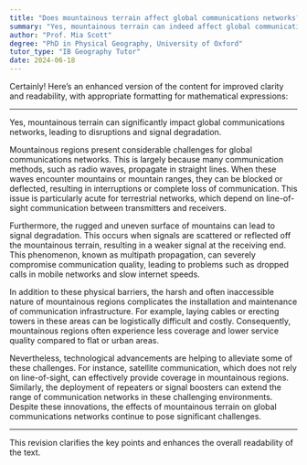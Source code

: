 ```yaml
---
title: "Does mountainous terrain affect global communications networks?"
summary: "Yes, mountainous terrain can indeed affect global communications networks, causing disruptions and signal degradation."
author: "Prof. Mia Scott"
degree: "PhD in Physical Geography, University of Oxford"
tutor_type: "IB Geography Tutor"
date: 2024-06-18
---
```


Certainly! Here’s an enhanced version of the content for improved clarity and readability, with appropriate formatting for mathematical expressions:

---

Yes, mountainous terrain can significantly impact global communications networks, leading to disruptions and signal degradation.

Mountainous regions present considerable challenges for global communications networks. This is largely because many communication methods, such as radio waves, propagate in straight lines. When these waves encounter mountains or mountain ranges, they can be blocked or deflected, resulting in interruptions or complete loss of communication. This issue is particularly acute for terrestrial networks, which depend on line-of-sight communication between transmitters and receivers.

Furthermore, the rugged and uneven surface of mountains can lead to signal degradation. This occurs when signals are scattered or reflected off the mountainous terrain, resulting in a weaker signal at the receiving end. This phenomenon, known as multipath propagation, can severely compromise communication quality, leading to problems such as dropped calls in mobile networks and slow internet speeds.

In addition to these physical barriers, the harsh and often inaccessible nature of mountainous regions complicates the installation and maintenance of communication infrastructure. For example, laying cables or erecting towers in these areas can be logistically difficult and costly. Consequently, mountainous regions often experience less coverage and lower service quality compared to flat or urban areas.

Nevertheless, technological advancements are helping to alleviate some of these challenges. For instance, satellite communication, which does not rely on line-of-sight, can effectively provide coverage in mountainous regions. Similarly, the deployment of repeaters or signal boosters can extend the range of communication networks in these challenging environments. Despite these innovations, the effects of mountainous terrain on global communications networks continue to pose significant challenges.

--- 

This revision clarifies the key points and enhances the overall readability of the text.
    